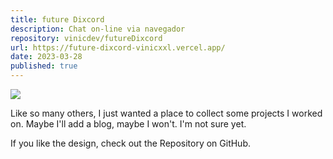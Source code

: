 ```yaml
---
title: future Dixcord
description: Chat on-line via navegador
repository: vinicdev/futureDixcord
url: https://future-dixcord-vinicxxl.vercel.app/
date: 2023-03-28
published: true
---
```


[![](/future-dixcord.png)](https://future-dixcord-vinicxxl.vercel.app/)

Like so many others, I just wanted a place to collect some projects I worked on. Maybe I'll add a blog, maybe I won't. I'm not sure yet.

If you like the design, check out the Repository on GitHub.

